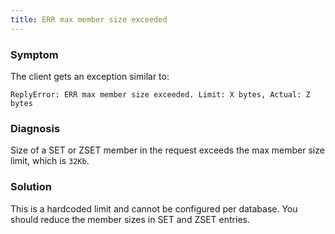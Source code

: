 ```yaml
---
title: ERR max member size exceeded
---
```


### Symptom
The client gets an exception similar to:
```
ReplyError: ERR max member size exceeded. Limit: X bytes, Actual: Z bytes 
```

### Diagnosis
Size of a SET or ZSET member in the request exceeds the max member size limit, which is `32Kb`.

### Solution
This is a hardcoded limit and cannot be configured per database. You should reduce the member sizes in SET and ZSET entries. 

